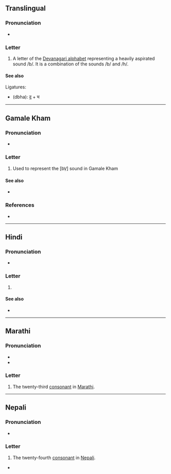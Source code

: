 {{also|म|भू|भृ|भा|भी}}
{{character info}}
==Translingual==

===Pronunciation===
* {{IPA|mul|/bʱə/}}

===Letter===
{{mul-Deva|bha}}

# A letter of the [[Devanagari alphabet]] representing a heavily aspirated sound /b/. It is a combination of the sounds /b/ and /h/.

====See also====
Ligatures:
* {{l|mul|द्भ}} (dbha): [[द]] + भ

----

==Gamale Kham==

===Pronunciation===
* {{IPA|kgj|/bə̤/}}

===Letter===
{{head|kgj|letter|tr=bha}}

# Used to represent the [bV̤] sound in Gamale Kham

====See also====
* {{list:Devanagari script letters/kgj}}

===References===
* {{R:kgj:Wilde:2016}}

----

==Hindi==

===Pronunciation===
* {{hi-IPA|भ.}}

===Letter===
{{head|hi|letter}}

# {{n-g|the twenty-fourth [[consonant]] in [[Hindi]]}}

====See also====
* {{list:Devanagari script letters/hi}}

----

==Marathi==

===Pronunciation===
* {{mr-IPA}}
* {{audio|mr|LL-Q1571 (mar)-नंदिनी रानडे-भ.wav|Audio}}

===Letter===
{{head|mr|letter}}

# The twenty-third [[consonant]] in [[Marathi]].

----

==Nepali==

===Pronunciation===
* {{ne-IPA}}

===Letter===
{{head|ne|letter}}

# The twenty-fourth [[consonant]] in [[Nepali]].

*